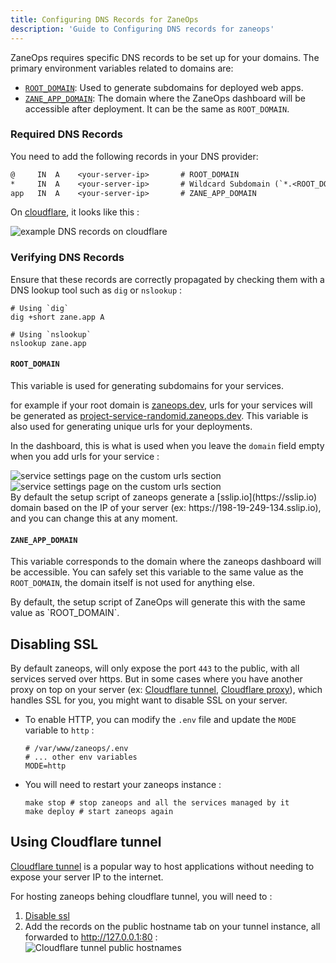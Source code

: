 ```yaml
---
title: Configuring DNS Records for ZaneOps
description: 'Guide to Configuring DNS records for zaneops'
---
```



ZaneOps requires specific DNS records to be set up for your domains. The primary environment variables related to domains are:

- [`ROOT_DOMAIN`](#root_domain): Used to generate subdomains for deployed web apps.
- [`ZANE_APP_DOMAIN`](#zane_app_domain): The domain where the ZaneOps dashboard will be accessible after deployment. It can be the same as `ROOT_DOMAIN`.

### Required DNS Records

You need to add the following records in your DNS provider:

```txt
@     IN  A    <your-server-ip>       # ROOT_DOMAIN
*     IN  A    <your-server-ip>       # Wildcard Subdomain (`*.<ROOT_DOMAIN>`, to support subdomains dynamically)
app   IN  A    <your-server-ip>       # ZANE_APP_DOMAIN
```

On [cloudflare](//cloudflare.com), it looks like this : 

![example DNS records on cloudflare](/images/dns-records.png)

### Verifying DNS Records

Ensure that these records are correctly propagated by checking them with a DNS lookup tool such as `dig` or `nslookup` : 

```shell
# Using `dig`
dig +short zane.app A

# Using `nslookup`
nslookup zane.app
```


#### **`ROOT_DOMAIN`**

This variable is used for generating subdomains for your services. 

for example if your root domain is [zaneops.dev](https://zaneops.dev), urls for your services will be generated 
as [project-service-randomid.zaneops.dev](//project-service-randomid.zaneops.dev). This variable is also used for generating unique urls for your deployments.

In the dashboard, this is what is used when you leave the `domain` field empty when you add urls for your service : 

<img className="block dark:hidden" src="/images/custom-urls-light.png" alt="service settings page on the custom urls section" />
<img className="!hidden dark:!block" src="/images/custom-urls-dark.png" alt="service settings page on the custom urls section" />

<Aside type='note' title='Default value'>
By default the setup script of zaneops generate a [sslip.io](https://sslip.io) domain based on the IP of your server (ex: https://198-19-249-134.sslip.io),
and you can change this at any moment. 
</Aside>



#### **`ZANE_APP_DOMAIN`**

This variable corresponds to the domain where the zaneops dashboard will be accessible. 
You can safely set this variable to the same value as the `ROOT_DOMAIN`, the domain itself is not used for anything else.

<Aside type='note' title='Default value'>
By default, the setup script of ZaneOps will generate this with the same value as `ROOT_DOMAIN`.
</Aside>

## Disabling SSL 

By default zaneops, will only expose the port `443` to the public, with all services served over https. 
But in some cases where you have another proxy on top on your server (ex: [Cloudflare tunnel](https://developers.cloudflare.com/cloudflare-one/connections/connect-networks/), [Cloudflare proxy](https://developers.cloudflare.com/dns/proxy-status/)),
 which handles SSL for you, you might want to disable SSL on your server. 

- To enable HTTP, you can modify the `.env` file and update the `MODE` variable to `http` :

    ```shell
    # /var/www/zaneops/.env
    # ... other env variables
    MODE=http
    ```

- You will need to restart your zaneops instance :

    ```shell
    make stop # stop zaneops and all the services managed by it
    make deploy # start zaneops again
    ``` 


## Using Cloudflare tunnel

[Cloudflare tunnel](https://developers.cloudflare.com/cloudflare-one/connections/connect-networks/) is a popular way to host applications without needing 
to expose your server IP to the internet. 

For hosting zaneops behing cloudflare tunnel, you will need to : 
1. [Disable ssl](#disabling-ssl)
2. Add the records on the public hostname tab on your tunnel instance, all forwarded to http://127.0.0.1:80 :  
   ![Cloudflare tunnel public hostnames](/images/cf-tunnel.png)

